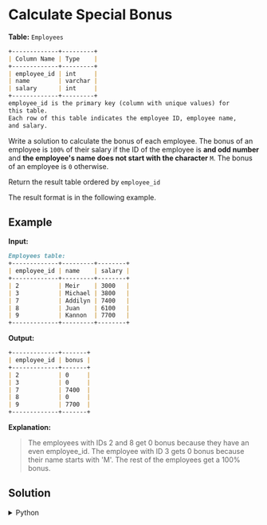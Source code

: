 # Calculate Special Bonus

**Table:** `Employees`
```markdown
+-------------+---------+
| Column Name | Type    |
+-------------+---------+
| employee_id | int     |
| name        | varchar |
| salary      | int     |
+-------------+---------+
employee_id is the primary key (column with unique values) for 
this table.
Each row of this table indicates the employee ID, employee name,
and salary.
```

Write a solution to calculate the bonus of each employee. The bonus of an employee is `100%` of their salary if the ID of the employee is **and odd number** and **the employee's name does not start with the character** `M`. The bonus of an employee is `0` otherwise.

Return the result table ordered by `employee_id`

The result format is in the following example.

## Example

**Input:**
```markdown
Employees table:
+-------------+---------+--------+
| employee_id | name    | salary |
+-------------+---------+--------+
| 2           | Meir    | 3000   |
| 3           | Michael | 3800   |
| 7           | Addilyn | 7400   |
| 8           | Juan    | 6100   |
| 9           | Kannon  | 7700   |
+-------------+---------+--------+
```

**Output:**
```markdown 
+-------------+-------+
| employee_id | bonus |
+-------------+-------+
| 2           | 0     |
| 3           | 0     |
| 7           | 7400  |
| 8           | 0     |
| 9           | 7700  |
+-------------+-------+
```
**Explanation:** 
> The employees with IDs 2 and 8 get 0 bonus because they have an even employee_id.
> The employee with ID 3 gets 0 bonus because their name starts with 'M'.
> The rest of the employees get a 100% bonus.

## Solution

<details>
    <summary>Python</summary>
```python
def calculate_special_bonus(employees: pd.DataFrame) -> pd.DataFrame:
    
    employees['bonus'] = 0
    conditions = (employees['employee_id'] % 2 == 1) & (~employees['name'].str.startswith('M'))
    
    employees.loc[conditions, 'bonus'] = employees['salary']
    
    result = employees[['employee_id', 'bonus']].sort_values('employee_id')
    
    return result
```
</details>